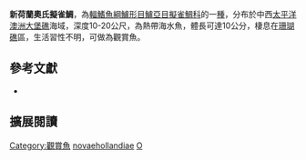 {{Speciesbox
| name = 新荷蘭奧氏擬雀鯛
| image = 
| image_width = 250px
| image_caption = 
| status = NE
| status_system = IUCN3.1
| genus = Ogilbyina
| species = novaehollandiae
| authority = [[Steindachner|Steindachner]], [[1879年|1879年]]
| synonyms = *''Pseudochromis novaehollandiae '', Steindachner, 1879 
*''Dampiera longipinnis '', Ogilby, 1908 
}}

'''新荷蘭奧氏擬雀鯛'''，為[[輻鰭魚綱|輻鰭魚綱]][[鱸形目|鱸形目]][[鱸亞目|鱸亞目]][[擬雀鯛科|擬雀鯛科]]的一[[種|種]]，分布於中西[[太平洋|太平洋]][[澳洲|澳洲]][[大堡礁|大堡礁]]海域，深度10-20公尺，為熱帶海水魚，體長可達10公分，棲息在[[珊瑚礁|珊瑚礁]]區，生活習性不明，可做為觀賞魚。

== 參考文獻 ==
*{{FishBase_species|genus=Ogilbyina|species=novaehollandiae|year=2017|month=1}}

== 擴展閱讀 ==
{{refbegin}}
{{wikispecies-inline|Ogilbyina novaehollandiae|新荷蘭奧氏擬雀鯛}}
{{refend}}
{{Taxonbar|from=Q2097547}}

[[Category:觀賞魚|Category:觀賞魚]]
[[Category:奧氏擬雀鯛屬|novaehollandiae]]
[[Category:1879年描述的魚類|O]]


{{鱸形目小作品}}